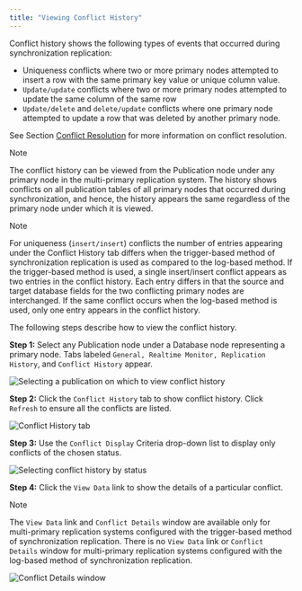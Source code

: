 ```yaml
---
title: "Viewing Conflict History"
---
```


<div id="view_conflict_history" class="registered_link"></div>


Conflict history shows the following types of events that occurred during synchronization replication:

-   Uniqueness conflicts where two or more primary nodes attempted to insert a row with the same primary key value or unique column value.
-   `Update/update` conflicts where two or more primary nodes attempted to update the same column of the same row
-   `Update/delete` and `delete/update` conflicts where one primary node attempted to update a row that was deleted by another primary node.

See Section [Conflict Resolution](../06_mmr_operation/06_conflict_resolution/#conflict_resolution) for more information on conflict resolution.

<div class="note">

<div class="title">

Note

</div>

The conflict history can be viewed from the Publication node under any primary node in the multi-primary replication system. The history shows conflicts on all publication tables of all primary nodes that occurred during synchronization, and hence, the history appears the same regardless of the primary node under which it is viewed.

</div>

<div class="note">

<div class="title">

Note

</div>

For uniqueness (`insert/insert`) conflicts the number of entries appearing under the Conflict History tab differs when the trigger-based method of synchronization replication is used as compared to the log-based method. If the trigger-based method is used, a single insert/insert conflict appears as two entries in the conflict history. Each entry differs in that the source and target database fields for the two conflicting primary nodes are interchanged. If the same conflict occurs when the log-based method is used, only one entry appears in the conflict history.

</div>

The following steps describe how to view the conflict history.

**Step 1:** Select any Publication node under a Database node representing a primary node. Tabs labeled `General, Realtime Monitor, Replication History`, and `Conflict History` appear.

![Selecting a publication on which to view conflict history](/../images/image165.png)

**Step 2:** Click the `Conflict History` tab to show conflict history. Click `Refresh` to ensure all the conflicts are listed.

![Conflict History tab](/../images/image166.png)

**Step 3:** Use the `Conflict Display` Criteria drop-down list to display only conflicts of the chosen status.

![Selecting conflict history by status](/../images/image167.png)

**Step 4:** Click the `View Data` link to show the details of a particular conflict.

<div class="note">

<div class="title">

Note

</div>

The `View Data` link and `Conflict Details` window are available only for multi-primary replication systems configured with the trigger-based method of synchronization replication. There is no `View Data` link or `Conflict Details` window for multi-primary replication systems configured with the log-based method of synchronization replication.

</div>

![Conflict Details window](/../images/image168.png)
